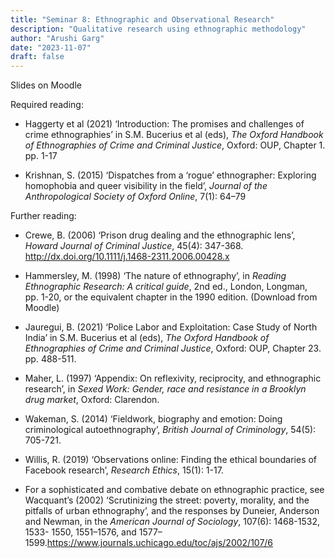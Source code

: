 ```yaml
---
title: "Seminar 8: Ethnographic and Observational Research"
description: "Qualitative research using ethnographic methodology"
author: "Arushi Garg"
date: "2023-11-07"
draft: false
---
```


Slides on Moodle


Required reading:

* Haggerty et al (2021) ‘Introduction: The promises and challenges of crime ethnographies’ in  S.M. Bucerius et al (eds), *The Oxford Handbook of Ethnographies of Crime and Criminal Justice*, Oxford: OUP, Chapter 1. pp. 1-17

* Krishnan, S. (2015) ‘Dispatches from a ‘rogue’ ethnographer: Exploring homophobia and queer visibility in the field’, *Journal of the Anthropological Society of Oxford Online*, 7(1): 64–79


Further reading:

* Crewe, B. (2006) ‘Prison drug dealing and the ethnographic lens’, *Howard Journal of Criminal Justice*, 45(4): 347-368.
[http://dx.doi.org/10.1111/j.1468-2311.2006.00428.x]()

* Hammersley, M. (1998) 'The nature of ethnography', in *Reading Ethnographic Research: A critical guide*, 2nd ed., London, Longman, pp. 1-20, or the equivalent chapter in the 1990 edition. (Download from Moodle)

* Jauregui, B. (2021) ‘Police Labor and Exploitation: Case Study of North India’ in S.M. Bucerius et al (eds), *The Oxford Handbook of Ethnographies of Crime and Criminal Justice*, Oxford: OUP, Chapter 23. pp. 488-511.

* Maher, L. (1997) 'Appendix: On reflexivity, reciprocity, and ethnographic research', in *Sexed Work: Gender, race and resistance in a Brooklyn drug market*, Oxford: Clarendon.

* Wakeman, S. (2014) ‘Fieldwork, biography and emotion: Doing criminological autoethnography’, *British Journal of Criminology*, 54(5): 705-721.

* Willis, R. (2019) ‘Observations online: Finding the ethical boundaries of Facebook research’, *Research Ethics*, 15(1): 1-17.

* For a sophisticated and combative debate on ethnographic practice, see Wacquant’s (2002) ‘Scrutinizing the street: poverty, morality, and the pitfalls of urban ethnography’, and the responses by Duneier, Anderson and Newman, in the *American Journal of Sociology*, 107(6): 1468-1532, 1533- 1550, 1551–1576, and 1577–1599.[https://www.journals.uchicago.edu/toc/ajs/2002/107/6]()

